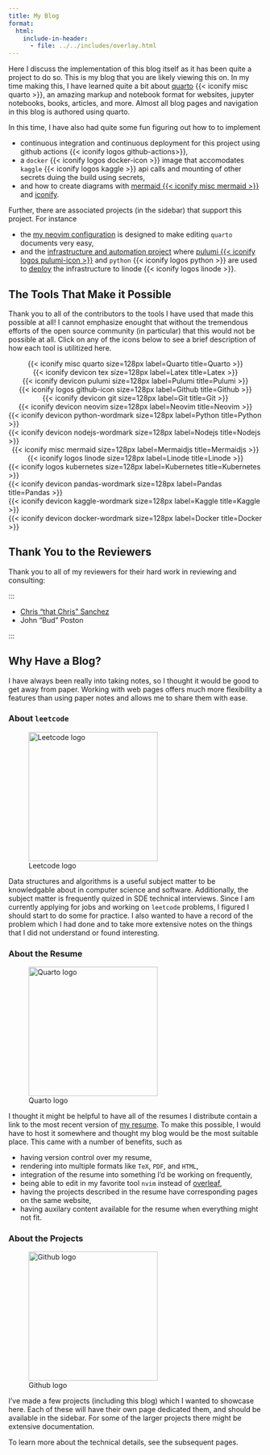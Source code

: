 ```yaml
---
title: My Blog
format:
  html:
    include-in-header:
      - file: ../../includes/overlay.html
---
```


Here I discuss the implementation of this blog itself as it has been quite a project to do so.
This is my blog that you are likely viewing this on.
In my time making this, I have learned quite a bit about [quarto](https://quarto.org) {{< iconify misc quarto >}},
an amazing markup and notebook format for websites, jupyter notebooks, books, articles, and more.
Almost all blog pages and navigation in this blog is authored using quarto.

In this time, I have also had quite some fun figuring out how to to implement

- continuous integration and continuous deployment for this project using github actions {{< iconify logos github-actions>}},
- a `docker` {{< iconify logos docker-icon >}} image that accomodates `kaggle` {{< iconify logos kaggle >}} api calls and mounting of other secrets duing the build using secrets,
- and how to create diagrams with [mermaid {{< iconify misc mermaid >}}](https://mermaid.js.org) and [iconify](https://iconify.design).

Further, there are associated projects (in the sidebar) that support this project.
For instance

- the [my neovim configuration](../nvim-config/index.qmd) is designed to make editing `quarto` documents very easy,
- and the [infrastructure and automation project](../automation) where [pulumi {{< iconify logos pulumi-icon >}}](https://pulumi.com/) and `python` {{< iconify logos python >}} are used to [deploy](./deploy.qmd) the infrastructure to linode {{< iconify logos linode >}}.

## The Tools That Make it Possible

Thank you to all of the contributors to the tools I have used that made this possible at all!
I cannot emphasize enought that without the tremendous efforts of the open source community (in particular) that this would not be possible at all.
Click on any of the icons below to see a brief description of how each tool is utilitized here.

```{=html}
<style>

#blog-thank-you-tools ul,
#blog-thank-you ul {
  padding: 0px;
  align-items: center;
  justify-content: center;
  list-style: none;
  display: flex;
  flex-wrap: wrap;
}

#blog-thank-you-tools li iconify-icon,
#blog-thank-you li img {
  height: 192px;
  width: 192px;
}

#overlay iconify-icon,
#blog-thank-you li img,
#blog-thank-you-tools li iconify-icon {
  padding: 32px;
  transition: all 1s;
}

#blog-thank-you-tools li iconify-icon:hover,
#blog-thank-you li img:hover{
  transform: scale(1.1);
  filter: drop-shadow(8px 8px 16px rgba(0, 0, 0, 0.5));
}

#overlay iconify-icon,
#blog-thank-you-tools li iconify-icon,
#blog-thank-you li img {
  filter: drop-shadow(8px 8px 4px rgba(0, 0, 0, 0.5));
}

</style>
```

::: {#blog-thank-you-tools}

- {{< iconify misc quarto size=128px label=Quarto title=Quarto >}}
- {{< iconify devicon tex size=128px label=Latex title=Latex >}}
- {{< iconify devicon pulumi size=128px label=Pulumi title=Pulumi >}}
- {{< iconify logos github-icon size=128px label=Github title=Github >}}
- {{< iconify devicon git size=128px label=Git title=Git >}}
- {{< iconify devicon neovim size=128px label=Neovim title=Neovim >}}
- {{< iconify devicon python-wordmark size=128px label=Python title=Python >}}
- {{< iconify devicon nodejs-wordmark size=128px label=Nodejs title=Nodejs >}}
- {{< iconify misc mermaid size=128px label=Mermaidjs title=Mermaidjs >}}
- {{< iconify logos linode size=128px label=Linode title=Linode >}}
- {{< iconify logos kubernetes size=128px label=Kubernetes title=Kubernetes >}}
- {{< iconify devicon pandas-wordmark size=128px label=Pandas title=Pandas >}}
- {{< iconify devicon kaggle-wordmark size=128px label=Kaggle title=Kaggle >}}
- {{< iconify devicon docker-wordmark size=128px label=Docker title=Docker >}}

:::

<script>
  let overlay_content_data = {
    Pulumi: `Pulumi is a great infrastructure as code tool available in most popular lanugages.`
  }
  let overlay = document.getElementById("overlay")
  let overlay_content = document.getElementById("overlay-content")

  function createOnClickIcon(item)
  {
    let paragraphs = Array.from(item.getElementsByTagName("p"))

    return function onClickSvg()
    {
      // https://stackoverflow.com/questions/3955229/remove-all-child-elements-of-a-dom-node-in-javascript
      overlay_content.innerHTML = ''
      paragraphs.map(paragraph => {
        // Add the wrapped icon, get the iconify icon and use ``ariaLabel`` to
        // recover the content to be put below the icon.
        overlay_content.appendChild(paragraph.cloneNode(true))

        let icon = Array.from(overlay_content.getElementsByTagName("iconify-icon"))[0]

        let head = document.createElement("h1")
        head.innerHTML = icon.ariaLabel
        overlay_content.appendChild(head)

        let content = document.createElement("p")
        let content_data = overlay_content_data[icon.ariaLabel] 
        if (content_data) content.innerHTML = content_data
        overlay_content.appendChild(content)


        // overlay_content.add("h1")

      })
      showOverlay()
    }
  }

  Array.from(
    document
      .getElementById("blog-thank-you-tools")
      .getElementsByTagName("li")
  )
    .map(
      item => item.addEventListener("click", createOnClickIcon(item))
    )
</script>

## Thank You to the Reviewers

Thank you to all of my reviewers for their hard work in reviewing and consulting:

:::

- [Chris "that Chris" Sanchez]()
- John "Bud" Poston

:::

## Why Have a Blog?

I have always been really into taking notes, so I thought it would be good to get away from paper.
Working with web pages offers much more flexibility a features than using paper notes and allows me to share them with ease.

### About `leetcode`

![Leetcode logo](/icons/leetcode/default.svg){fig-align="center" width="256px"}

Data structures and algorithms is a useful subject matter to be knowledgable about in computer science and software.
Additionally, the subject matter is frequently quized in SDE technical interviews.
Since I am currently applying for jobs and working on `leetcode` problems, I figured I should start to do some for practice.
I also wanted to have a record of the problem which I had done and to take more extensive notes on the things that I did not understand or found interesting.

### About the Resume

![Quarto logo](/icons/quarto.svg){fig-align=center width=256px}

I thought it might be helpful to have all of the resumes I distribute contain a link to the most recent version of [my resume](/resume).
To make this possible, I would have to host it somewhere and thought my blog would be the most suitable place.
This came with a number of benefits, such as

- having version control over my resume,
- rendering into multiple formats like `TeX`, `PDF`, and `HTML`,
- integration of the resume into something I'd be working on frequently,
- being able to edit in my favorite tool `nvim` instead of [overleaf](https://overleaf.com),
- having the projects described in the resume have corresponding pages on the same website,
- having auxilary content available for the resume when everything might not fit.

### About the Projects

![Github logo](/icons/github.svg){fig-align=center width=256px}

I've made a few projects (including this blog) which I wanted to showcase here.
Each of these will have their own page dedicated them, and should be available in the sidebar.
For some of the larger projects there might be extensive documentation.

To learn more about the technical details, see the subsequent pages.
